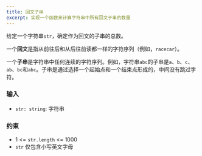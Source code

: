 ```yaml
---
title: 回文子串
excerpt: 实现一个函数来计算字符串中所有回文子串的数量
---
```



给定一个字符串`str`，确定作为回文的子串的总数。

一个**回文**是指从前往后和从后往前读都一样的字符序列（例如，`racecar`）。

一个**子串**是字符串中任何连续的字符序列。例如，字符串`abc`的子串是`a`、`b`、`c`、`ab`、`bc`和`abc`。子串是通过选择一个起始点和一个结束点形成的，中间没有跳过字符。

### 输入

- `str: string`: 字符串

<MDXTestExamples testCases={runTestCases} />

### 约束

- 1 &lt;= `str.length` &lt;= 1000
- `str` 仅包含小写英文字母
